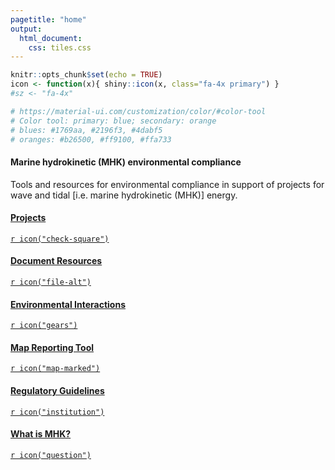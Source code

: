 ```yaml
---
pagetitle: "home"
output:
  html_document:
    css: tiles.css
---
```


```r
knitr::opts_chunk$set(echo = TRUE)
icon <- function(x){ shiny::icon(x, class="fa-4x primary") }
#sz <- "fa-4x"

# https://material-ui.com/customization/color/#color-tool
# Color tool: primary: blue; secondary: orange
# blues: #1769aa, #2196f3, #4dabf5
# oranges: #b26500, #ff9100, #ffa733
```

#### Marine hydrokinetic (MHK) environmental compliance

Tools and resources for environmental compliance in support of projects for wave and tidal [i.e. marine hydrokinetic (MHK)] energy.

<div class="tiles">
<div>
  <a href="projects.html"> 
  <h4>Projects</h4>
  `r icon("check-square")`
  </a>
  </div>
<div>
  <a href="docs.html"> 
  <h4>Document Resources</h4>
  `r icon("file-alt")`
  </a>
  </div>
<div>
  <a href="env.html"> 
  <h4>Environmental Interactions</h4>
  `r icon("gears")`
  </a>
  </div>
<div>
  <a href="tool.html"> 
  <h4>Map Reporting Tool</h4>
  `r icon("map-marked")`
  </a>
  </div>
<div>
  <a href="regs.html"> 
  <h4>Regulatory Guidelines</h4>
  `r icon("institution")`
  </a>
  </div>

<div>
  <a href="https://openei.org/wiki/MHK-env"> 
  <h4>What is MHK?</h4>
  `r icon("question")`
  </a>
  </div>
</div>

<!--
TODO: think of scrolling sections with imagery and For more...

- https://www.integral-corp.com/

For more, see:

- [What is MHK? (OpenEI)](https://openei.org/wiki/MHK-env)
-->

